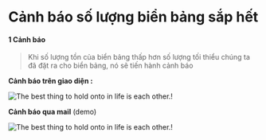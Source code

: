 # Cảnh báo số lượng biển bảng sắp hết

#### 1 Cảnh báo

> Khi số lượng tồn của biển bảng thấp hơn số lượng tối thiểu chúng ta đã đặt ra cho biển bảng, nó sẽ tiến hành cảnh báo

**Cảnh báo trên giao diện :**

![The best thing to hold onto in life is each other.!](https://raw.githubusercontent.com/tuan2099/Images/main/Screenshot_15.png)

**Cảnh báo qua mail** (demo)

![The best thing to hold onto in life is each other.!](https://raw.githubusercontent.com/tuan2099/Images/main/Screenshot_16.png)
